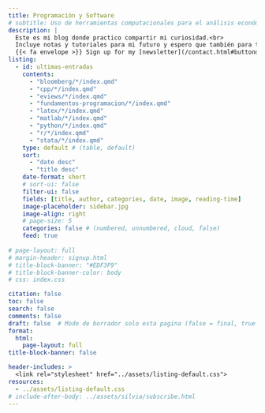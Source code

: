 ```yaml
---
title: Programación y Software
# subtitle: Uso de herramientas computacionales para el análisis económico y estadístico. Desde R y Python hasta MATLAB, Stata y Julia, con ejemplos aplicados a la modelización y el procesamiento de datos.
description: |
  Este es mi blog donde practico compartir mi curiosidad.<br>
  Incluye notas y tutoriales para mi futuro y espero que también para ti.<br><br>
  {{< fa envelope >}} Sign up for my [newsletter](/contact.html#buttondown) to receive updates about new posts.
listing:
  - id: ultimas-entradas
    contents: 
      - "bloomberg/*/index.qmd"
      - "cpp/*/index.qmd"
      - "eviews/*/index.qmd"
      - "fundamentos-programacion/*/index.qmd"
      - "latex/*/index.qmd"
      - "matlab/*/index.qmd"
      - "python/*/index.qmd"
      - "r/*/index.qmd"
      - "stata/*/index.qmd"
    type: default # (table, default)
    sort: 
      - "date desc"
      - "title desc"
    date-format: short
    # sort-ui: false
    filter-ui: false
    fields: [title, author, categories, date, image, reading-time]
    image-placeholder: sidebar.jpg
    image-align: right
    # page-size: 5
    categories: false # (numbered, unnumbered, cloud, false)
    feed: true
    
# page-layout: full
# margin-header: signup.html
# title-block-banner: "#EDF3F9"
# title-block-banner-color: body
# css: index.css

citation: false
toc: false
search: false
comments: false
draft: false  # Modo de borrador solo esta pagina (false = final, true = borrador)
format: 
  html: 
    page-layout: full
title-block-banner: false

header-includes: >
  <link rel="stylesheet" href="../assets/listing-default.css">
resources:
  - ../assets/listing-default.css
# include-after-body: ../assets/silvia/subscribe.html
---
```


<script data-name="BMC-Widget" data-cfasync="false" src="https://cdnjs.buymeacoffee.com/1.0.0/widget.prod.min.js" data-id="achalmaedison" data-description="Support me on Buy me a coffee!" data-message="¡Apóyame con un café! ☕✨
Si disfrutas mis blogs y artículos sobre economía, finanzas y análisis de datos, tu apoyo me ayudará a seguir creando contenido de calidad. ¡Gracias por contribuir a este espacio de aprendizaje! 🚀📚" data-color="#FF5F5F" data-position="Right" data-x_margin="18" data-y_margin="18"></script>
